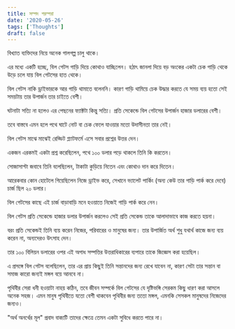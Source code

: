 ```yaml
---
title: সম্পদ পরম্পরা
date: '2020-05-26'
tags: ['Thoughts']
draft: false
---
```


বিখ্যাত ব্যক্তিদের নিয়ে অনেক গালগল্প চালু থাকে।

এর মধ্যে একটি হচ্ছে, বিল গেটস গাড়ি দিয়ে কোথাও যাচ্ছিলেন। হঠাৎ জানলা দিয়ে বড় অংকের একটা চেক গাড়ি থেকে উড়ে চলে যায় বিল গেটসের হাত থেকে।

বিল গেটস নাকি ড্রাইভারকে আর গাড়ি থামাতে বলেননি। কারণ গাড়ি থামিয়ে চেক উদ্ধার করতে যে সময় ব্যয় হতো সেই সময়টায় তার উপার্জন তার চাইতে বেশী।

ঘটনাটা সত্যি না হলেও এর পেছনের ফ্যাক্টটা কিন্তু সত্যি। প্রতি সেকেন্ডে বিল গেটসের উপার্জন হাজার ডলারের বেশী।

তবে বাস্তবে এমন হলে পথে ঘাটে নোট বা চেক ফেলে যাওয়ার মতো উদাসীনতা তার নেই।

বিল গেটস মাঝে মাঝেই রেড্ডিট প্ল্যাটফর্মে এসে সবার  প্রশ্নের উত্তর দেন।

একজন এরকমই একটা প্রশ্ন করেছিলেন, পথে ১০০ ডলার পড়ে থাকলে তিনি কি করতেন।

সোজাসাপ্টা জবাবে তিনি বলেছিলেন, টাকাটা কুড়িয়ে নিতেন এবং কোথাও দান করে দিতেন।

আরেকবার কোন হোটেলে গিয়েছিলেন নিজে ড্রাইভ করে, সেখানে ভ্যালেট পার্কিং (অন্য কেউ তার গাড়ি পার্ক করে দেবে) চার্জ ছিল ২০ ডলার। 

বিল গেটসের কাছে এই চার্জ বাড়াবাড়ি মনে হওয়াতে নিজেই গাড়ি পার্ক করে নেন।

বিল গেটস প্রতি সেকেন্ডে হাজার ডলার উপার্জন করলেও সেই প্রতি সেকেন্ড তাকে আলাদাভাবে কাজ করতে হয়না। 

বরং প্রতি সেকেন্ডই তিনি ব্যয় করেন নিজের, পরিবারের ও মানুষের জন্য। তার উপার্জিত অর্থ শুধু যথার্থ কাজে জন্য ব্যয় করেন না, অন্যদেরও উৎসাহ দেন।

তার ১০০ বিলিয়ন ডলারের ওপর এই অগাধ সম্পত্তির উত্তরাধিকারের ব্যপারে তাকে জিজ্ঞেস করা হয়েছিল। 

এ প্রসঙ্গে বিল গেটস বলেছিলেন, তার এর প্রায় কিছুই তিনি সন্তানদের জন্য রেখে যাবেন না, কারণ সেটা তার  সন্তান বা সমাজ কারো জন্যই মঙ্গল বয়ে আনবে না।

পৃথিবীর সেরা ধনী হওয়াটা নাহয় কঠিন, তবে জীবন সম্পর্কে বিল গেটসের যে দৃষ্টিভঙ্গি সেরকম কিছু ধারণ করা আসলে অনেক সহজ। এমন মানুষ পৃথিবীতে যতো বেশী থাকবেন পৃথিবীর জন্য ততো মঙ্গল, এমনকি সেসকল মানুষদের নিজেদের জন্যও। 

"অর্থ অনর্থের মূল" প্রবাদ বাক্যটি তাদের ক্ষেত্রে তেমন একটা সুবিধে করতে পারে না।